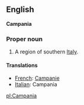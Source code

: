 ==English==
'''Campania'''

===Proper noun===

#A region of southern [[Italy]].

====Translations====

*[[French]]: [[Campanie]]
*[[Italian]]: Campania

[[pl:Campania]]